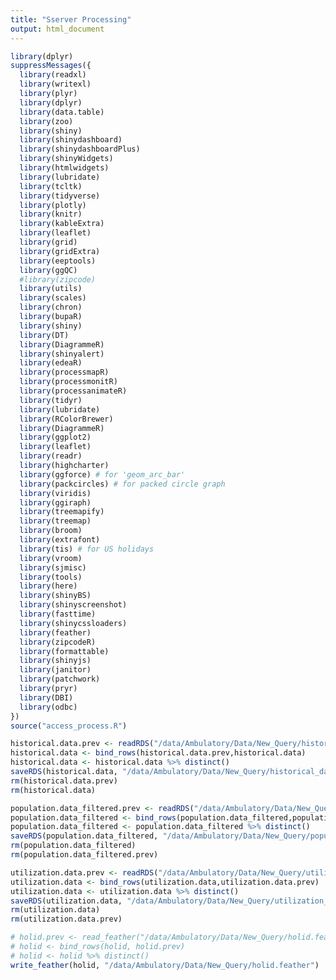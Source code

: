 ---
title: "Sserver Processing"
output: html_document
---


```{r cars}
library(dplyr)
suppressMessages({
  library(readxl)
  library(writexl)
  library(plyr)
  library(dplyr)
  library(data.table)
  library(zoo)
  library(shiny)
  library(shinydashboard)
  library(shinydashboardPlus)
  library(shinyWidgets)
  library(htmlwidgets)
  library(lubridate)
  library(tcltk)
  library(tidyverse)
  library(plotly)
  library(knitr)
  library(kableExtra)
  library(leaflet)
  library(grid)
  library(gridExtra)
  library(eeptools)
  library(ggQC)
  #library(zipcode)
  library(utils)
  library(scales)
  library(chron)
  library(bupaR)
  library(shiny)
  library(DT)
  library(DiagrammeR)
  library(shinyalert)
  library(edeaR)
  library(processmapR)
  library(processmonitR)
  library(processanimateR)
  library(tidyr)
  library(lubridate)
  library(RColorBrewer)
  library(DiagrammeR)
  library(ggplot2)
  library(leaflet)
  library(readr)
  library(highcharter)
  library(ggforce) # for 'geom_arc_bar'
  library(packcircles) # for packed circle graph
  library(viridis)
  library(ggiraph)
  library(treemapify)
  library(treemap)
  library(broom)
  library(extrafont)
  library(tis) # for US holidays
  library(vroom)
  library(sjmisc)
  library(tools)
  library(here)
  library(shinyBS)
  library(shinyscreenshot)
  library(fasttime)
  library(shinycssloaders)
  library(feather)
  library(zipcodeR)
  library(formattable)
  library(shinyjs)
  library(janitor)
  library(patchwork)
  library(pryr)
  library(DBI)
  library(odbc)
})
source("access_process.R")

historical.data.prev <- readRDS("/data/Ambulatory/Data/New_Query/historical_data.rds")
historical.data <- bind_rows(historical.data.prev,historical.data)
historical.data <- historical.data %>% distinct()
saveRDS(historical.data, "/data/Ambulatory/Data/New_Query/historical_data.rds")
rm(historical.data.prev)
rm(historical.data)

population.data_filtered.prev <- readRDS("/data/Ambulatory/Data/New_Query/population_data.rds")
population.data_filtered <- bind_rows(population.data_filtered,population.data_filtered.prev)
population.data_filtered <- population.data_filtered %>% distinct()
saveRDS(population.data_filtered, "/data/Ambulatory/Data/New_Query/population_data.rds")
rm(population.data_filtered)
rm(population.data_filtered.prev)

utilization.data.prev <- readRDS("/data/Ambulatory/Data/New_Query/utilization_data.rds")
utilization.data <- bind_rows(utilization.data,utilization.data.prev)
utilization.data <- utilization.data %>% distinct()
saveRDS(utilization.data, "/data/Ambulatory/Data/New_Query/utilization_data.rds")
rm(utilization.data)
rm(utilization.data.prev)

# holid.prev <- read_feather("/data/Ambulatory/Data/New_Query/holid.feather")
# holid <- bind_rows(holid, holid.prev)
# holid <- holid %>% distinct()
write_feather(holid, "/data/Ambulatory/Data/New_Query/holid.feather")


```

